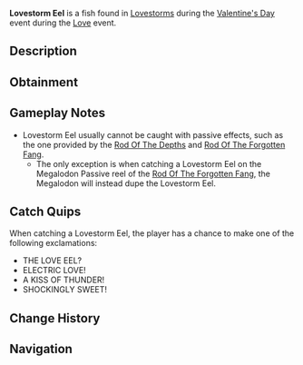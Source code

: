 {{FishInfobox
|image          = Lovestorm Eel.png
|rarity         = Limited
|event          = Love
|sea            = First Sea
|location       = [[Valentine's Day]]
|sublocation    = 
|sources        = Fishing Rod
|nopassive      = 1
|radar_location = 
|prog_speed     = -90
|xp             = 10000
|weather        = Clear
|time           = 
|season         = Winter
|bait           = Chocolate Fish
|base_weight    = 7000
|base_value     = 15000
|weight_range   = 3500
|base_chance    = 0.0001
|base_resil     = 3
}}
'''Lovestorm Eel''' is a {{Rarity|Limited}} fish found in [[Lovestorm]]s during the [[Valentine's Day]] event during the [[Love]] event.

== Description ==
{{Description|A lovely yet dangerous creature, striking with unpredictable ruthlessness. It thrives in a rare storm, leaving chaos behind it as it travels through the waters.|Bestiary Entry}}

== Obtainment ==
{{Description|When the storm rages, the passion approaches.|Bestiary Hint}}
{{Fish Availability|
Lovestorm/Normal
|top_rods      = 
Great Rod of Oscar\29792.8\82563.49;
Astralhook Rod\27917.42\85487.72;
Tempest Rod\26991.92\85997.91;
Fang of the Eclipse\26769.64\92115.72;
Challenger's Rod\26172.34\85043.56;
Destiny Rod\13975.9\39114.85;
Heaven's Rod\15165.75\43261.96;
Carrot Rod\17533.6\55697.67;
Treasure Rod\16788.58\53003.02;
Seraphic Rod\25329.5\80257.11;
Ethereal Prism Rod\23902.81\71749.72;
No-Life Rod\20333.64\64845.06;
Rod Of The Forgotten Fang\19401.22\60136.77;
Free Spirit Rod\16157.65\49188.1;
Depthseeker Rod\14639.23\48665.16;
Rod Of The Exalted One\14529.49\43413.73;
Blazebringer Rod\13187.12\42781.24;
Rod Of The Depths\12927.48\40744.6;
Zeus Rod\12057.09\39115.25;
Trident Rod\12007.8\36554.88;
Avalanche Rod\10514.82\35043.54;
Volcanic Rod\9670.93\31374.13;
Steady Rod\3673.7\12811.46
|recommended   = Challenger's Rod
}}

== Gameplay Notes ==
* Lovestorm Eel usually cannot be caught with passive effects, such as the one provided by the [[Rod Of The Depths]] and [[Rod Of The Forgotten Fang]].
** The only exception is when catching a Lovestorm Eel on the Megalodon Passive reel of the [[Rod Of The Forgotten Fang]], the Megalodon will instead dupe the Lovestorm Eel.

== Catch Quips ==
When catching a Lovestorm Eel, the player has a chance to make one of the following exclamations:
* THE LOVE EEL?
* ELECTRIC LOVE!
* A KISS OF THUNDER!
* SHOCKINGLY SWEET!

== Change History ==
{{Change History|{{subst:Current Version}}}}

== Navigation ==
{{Fish Navbox|Love}}